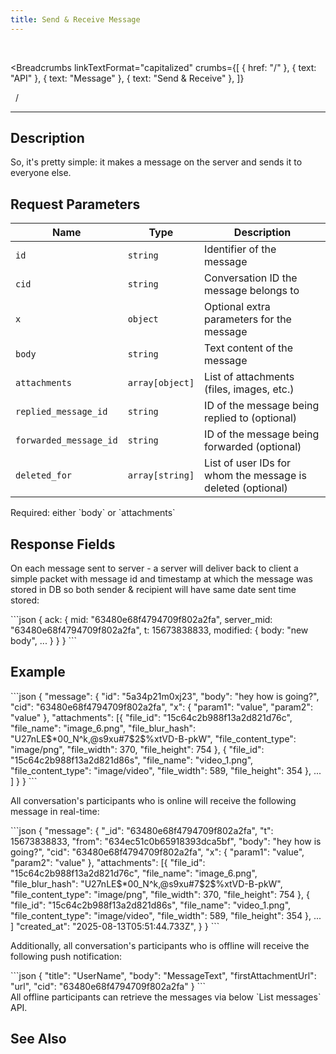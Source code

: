 ```yaml
---
title: Send & Receive Message
---
```


<br />



<Breadcrumbs
  linkTextFormat="capitalized"
  crumbs={[
    { href: "/" },
    { text: "API" },
    { text: "Message" },
    { text: "Send & Receive" },
  ]}
>
  <Icon slot="index" name="seti:powershell" />
  <span slot="separator">&nbsp;&nbsp;/&nbsp;</span>
</Breadcrumbs>

---


## Description

> <Badge text="wss" variant="tip" size="large" />
> <Badge text="message" size="large" />

So, it's pretty simple: it makes a message on the server and sends it to everyone else.

## Request Parameters

| Name                   | Type            | Description                                                 |
| ---------------------- | --------------- | ----------------------------------------------------------- |
| `id`                   | `string`        | Identifier of the message                                   |
| `cid`                  | `string`        | Conversation ID the message belongs to                      |
| `x`                    | `object`        | Optional extra parameters for the message                   |
| `body`                 | `string`        | Text content of the message                                 |
| `attachments`          | `array[object]` | List of attachments (files, images, etc.)                   |
| `replied_message_id`   | `string`        | ID of the message being replied to (optional)               |
| `forwarded_message_id` | `string`        | ID of the message being forwarded (optional)                |
| `deleted_for`          | `array[string]` | List of user IDs for whom the message is deleted (optional) |

<Aside type="caution" title="Important">
  Required: either `body` or `attachments`
</Aside>

## Response Fields

On each message sent to server - a server will deliver back to client a simple packet with message id and timestamp at which the message was stored in DB so both sender & recipient will have same date sent time stored:

<Tabs>
  <TabItem label="Response">
```json
{
  ack: {
    mid: "63480e68f4794709f802a2fa",
    server_mid: "63480e68f4794709f802a2fa",
    t: 15673838833,
    modified: { body: "new body", ... }
  }
}
```
  </TabItem>  
</Tabs>

## Example

<Tabs>
  <TabItem label="Request">
```json
{
  "message": {
    "id": "5а34p21m0xj23",
    "body": "hey how is going?",
    "cid": "63480e68f4794709f802a2fa",
    "x": {
      "param1": "value",
      "param2": "value"
    },
    "attachments": [{
        "file_id": "15c64c2b988f13a2d821d76c",
        "file_name": "image_6.png",
        "file_blur_hash": "U27nLE$*00_N^k,@s9xu#7$2$%xtVD-B-pkW",
        "file_content_type": "image/png",
        "file_width": 370,
        "file_height": 754
      },
      {
        "file_id": "15c64c2b988f13a2d821d86s",
        "file_name": "video_1.png",
        "file_content_type": "image/video",
        "file_width": 589,
        "file_height": 354
      },
      ...
    ]
  }
}
```
  </TabItem>  
</Tabs>

All conversation's participants who is online will receive the following message in real-time:

<Tabs>
  <TabItem label="Event">
```json
{
  "message": {
    "_id": "63480e68f4794709f802a2fa",
    "t": 15673838833,
    "from": "634ec51c0b65918393dca5bf",
    "body": "hey how is going?",
    "cid": "63480e68f4794709f802a2fa",
    "x": {
      "param1": "value",
      "param2": "value"
    },
    "attachments": [{
        "file_id": "15c64c2b988f13a2d821d76c",
        "file_name": "image_6.png",
        "file_blur_hash": "U27nLE$*00_N^k,@s9xu#7$2$%xtVD-B-pkW",
        "file_content_type": "image/png",
        "file_width": 370,
        "file_height": 754
      },
      {
        "file_id": "15c64c2b988f13a2d821d86s",
        "file_name": "video_1.png",
        "file_content_type": "image/video",
        "file_width": 589,
        "file_height": 354
      },
      ...
    ]
    "created_at": "2025-08-13T05:51:44.733Z",
  }
}
```
  </TabItem>  
</Tabs>

Additionally, all conversation's participants who is offline will receive the following push notification:

<Tabs>
  <TabItem label="Push Notification">
```json
{
  "title": "UserName",
  "body": "MessageText",
  "firstAttachmentUrl": "url",
  "cid": "63480e68f4794709f802a2fa"
}
```
  </TabItem>  
</Tabs>

<Aside>
  All offline participants can retrieve the messages via below `List messages`
  API.
</Aside>

## See Also

<LinkCard
  title="SAMA chat server API: Messages"
  href="https://medium.com/sama-communications/sama-chat-server-api-messages-dc00e9684dc0"
  description="Based on ease of use, and with easy-to-understand documentation and articles on how to set up and use our APIs, we want to show that it is REAL to build communication into your application."
/>
<LinkCard
  title="DataBase Records"
  href="/deployment/db-records/"
  description="Collection of complete objects stored in the database."
/>

<script
  src="https://giscus.app/client.js"
  data-repo="SAMA-Communications/sama-server"
  data-repo-id="R_kgDOIBiYjA"
  data-category-id="DIC_kwDOIBiYjM4CuYYL"
  data-mapping="pathname"
  data-strict="0"
  data-reactions-enabled="1"
  data-emit-metadata="0"
  data-input-position="top"
  data-theme="transparent_dark"
  data-lang="en"
  data-loading="lazy"
  crossorigin="anonymous"
  async
></script>
